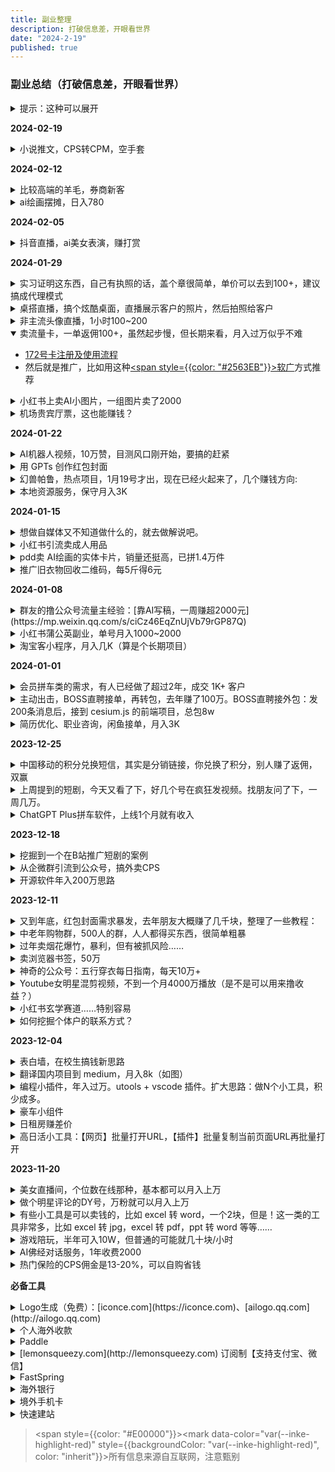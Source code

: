 ```yaml
---
title: 副业整理
description: 打破信息差，开眼看世界
date: "2024-2-19"
published: true
---
```



### **副业总结（打破信息差，开眼看世界）**

<details>
<summary>提示：这种可以展开</summary>
<span style={{color: "#E00000"}}><mark data-color="var(--inke-highlight-red)" style={{backgroundColor: "var(--inke-highlight-red)", color: "inherit"}}>所有信息来源自互联网，注意甄别</mark></span>
</details>

**2024-02-19**

<details>
<summary>小说推文，CPS转CPM，空手套</summary>

- 一般做这个都是，自己剪视频自己的账号发布，然后自己拿佣金
- 今天看到群友直接发布任务，让别人做视频用别人的号发视频，按千次展示来结算
- 好处是自己不用剪视频，而且有免费劳动力帮自己剪，自己只需要做一些管理工作，很轻松
- 坏处是收益低，远不如自己剪，除非你的人多，非常多。
- 理论上是很高级的模式，但前期不建议这样搞，因为人力资源不够的话，是撑不起来收益的
</details>

**2024-02-12**

<details>
<summary>比较高端的羊毛，券商新客</summary>

- 券商为了拉新，会给新客一定的优惠利率，比如，存一年5.88%，比银行利率（1.45%）高出不少，甚至有的还可以到8%。这种一般是保本保收益的。
</details>

<details>
<summary>ai绘画摆摊，日入780</summary>

- [AI摆摊|AI摆摊第二天，顾客骂我不好好宣传](https://www.xiaohongshu.com/explore/65c45e47000000002c03ab7e) 
- 线下摆摊+线上收徒模式
- 从评论区需求来看，线上收徒，日入几千都可以……

</details>

**2024-02-05**

<details>
<summary>抖音直播，ai美女表演，赚打赏</summary>

- ![](https://gcloud-1303456836.cos.ap-chengdu.myqcloud.com/inke/output.jpg.jpeg)

</details>

**2024-01-29**

<details>
<summary>实习证明这东西，自己有执照的话，盖个章很简单，单价可以去到100+，建议搞成代理模式</summary>

</details>

<details>
<summary>桌搭直播，搞个炫酷桌面，直播展示客户的照片，然后拍照给客户</summary>

</details>

<details>
<summary>非主流头像直播，1小时100~200</summary>

- 转自网友评论：我朋友在抖音直播给人做那些非主流头像(基本是拿模板改上面抖音名)零成本每天播一两个小时礼物收入也能有一二百块

</details>

<details open>
<summary>卖流量卡，一单返佣100+，虽然起步慢，但长期来看，月入过万似乎不难</summary>

- [172号卡注册及使用流程](https://dev.blog.oiov.dev/articles/llk172)
- 然后就是推广，比如用这种[<span style={{color: "#2563EB"}}>软广</span>](https://dev.blog.oiov.dev/articles/llk)方式推荐

</details>

<details>
<summary>小红书上卖AI小图片，一组图片卖了2000</summary>

- ![](https://gcloud-1303456836.cos.ap-chengdu.myqcloud.com/inke/bd057640-c359-4ca8-a12d-7097e0fa8d2a.png)

</details>

<details>
<summary>机场贵宾厅票，这也能赚钱？</summary>

- ![](https://gcloud-1303456836.cos.ap-chengdu.myqcloud.com/inke/1280X1280.JPEG.jpeg)

</details>

**2024-01-22**

<details>
<summary>AI机器人视频，10万赞，目测风口刚开始，要搞的赶紧</summary>

- 工具：阿里的 motionshop

- ![](https://gcloud-1303456836.cos.ap-chengdu.myqcloud.com/inke/output.png)

</details>

<details>
<summary>用 GPTs 创作红包封面</summary>

- https://chat.openai.com/g/g-ijM3chD3S-wei-xin-hong-bao-feng-mian-she-ji

- 小提示：在上传微信红包后台的时候，记得截取对话链接作为你的创作证明以通过审核。

</details>

<details>
<summary>幻兽帕鲁，热点项目，1月19号才出，现在已经火起来了，几个赚钱方向:</summary>

- 代搭私服
- 利用教程、资料等，引流到社群
- 其他的付费服务（有待研究）

</details>

<details>
<summary>本地资源服务，保守月入3K</summary>

- 外地人来到本地，想找些休闲项目，但人生地不熟，也没空慢慢找
- 本地的向导就可以收费提供资讯
- 引流渠道：抖音，发一些本地场所的视频
- 群友做的是正规项目，月入3K

</details>

**2024-01-15**

<details>
<summary>想做自媒体又不知道做什么的，就去做解说吧。</summary>

- 现在连解说猫和老鼠的都有，播放量还不低。

</details>

<details>
<summary>小红书引流卖成人用品</summary>

- 笔记内容：战裙、身材

|  |  |  |
| --- | --- | --- |
| ![](https://gcloud-1303456836.cos.ap-chengdu.myqcloud.com/inke/00d0bfc5-be6f-4050-b64e-8612fa947a42.png) | ![](https://gcloud-1303456836.cos.ap-chengdu.myqcloud.com/inke/729f9141-ca0f-4a7b-ac7f-6bd1236601aa.png) | ![](https://gcloud-1303456836.cos.ap-chengdu.myqcloud.com/inke/a62635ea-4587-424f-9577-4aa0955f198e.png) |

</details>

<details>
<summary>pdd卖 AI绘画的实体卡片，销量还挺高，已拼1.4万件</summary>

- ![](https://gcloud-1303456836.cos.ap-chengdu.myqcloud.com/inke/3f5c56b8-3787-4b4b-8108-d85448e64ea5.png)

</details>

<details>
<summary>推广旧衣物回收二维码，每5斤得6元</summary>
- 用户卖衣服，一公斤0.6元。然后5公斤一结算。推广员得6块
- 假设用户卖5公斤的衣服，用户得3元，推广员得6元
- 他一单卖10公里，也给你结算6块钱
- 但是，拆成两单，就算两单的钱
- 用户跟你终身绑定，终身都有收益

</details>

**2024-01-08**

<details>
<summary>群友的撸公众号流量主经验：[靠AI写稿，一周赚超2000元](https://mp.weixin.qq.com/s/ciCz46EqZnUjVb79rGP87Q)</summary>

- 写文章机器人：https://chat.openai.com/g/g-cy6POo9Tk-wei-xin-gong-zhong-hao-he-tou-tiao-xie-wen-zhu-shou

</details>

<details>
<summary>小红书蒲公英副业，单号月入1000~2000</summary>

- 原理：选好容易涨粉的赛道(游戏、明星等) + 后期维护数据

</details>

<details>
<summary>淘宝客小程序，月入几K（算是个长期项目）</summary>

- 做个淘宝客小程序
- 去各平台发帖，比如：什么宝藏小程序，xx 只要 yy 元，太便宜了
- 用户如果私信你，就发小程序名字

</details>

**2024-01-01**

<details>
<summary>会员拼车类的需求，有人已经做了超过2年，成交 1K+ 客户</summary>

- ![](https://gcloud-1303456836.cos.ap-chengdu.myqcloud.com/inke/output%20%282%29.png)

</details>

<details>
<summary>主动出击，BOSS直聘接单，再转包，去年赚了100万。BOSS直聘接外包：发200条消息后，接到 cesium.js 的前端项目，总包8w</summary>

- https://www.v2ex.com/t/1005133#r_14150594

- 接单方法：
 - 直接找那些附近的小公司
 - 说，招人太贵了，跟我合作吧。我不需要交五险一金
 - 这样就可以接单了，很多公司都是搞个小项目或者阶段项目。
 - 他手下很多学生，去年接单赚了 100多万

</details>

<details>
<summary>简历优化、职业咨询，闲鱼接单，月入3K</summary>

- https://m.okjike.com/originalPosts/658fc60112ed2fda68f77a0a

</details>

**2023-12-25**

<details>
<summary>中国移动的积分兑换短信，其实是分销链接，你兑换了积分，别人赚了返佣，双赢</summary>

</details>

<details>
<summary>上周提到的短剧，今天又看了下，好几个号在疯狂发视频。找朋友问了下，一周几万。​</summary>

</details>

<details>
<summary>ChatGPT Plus拼车软件，上线1个月就有收入</summary>

- 原帖 https://www.v2ex.com/t/1004791

- 推广方式：论坛发帖免费送额度

- 开源拼车系统：https://github.com/AprilNEA/ChatGPT-Admin-Web

</details>

**2023-12-18**

<details>
<summary>挖掘到一个在B站推广短剧的案例</summary>

- 引流路径：B站视频 --> 插入1秒二维码 --> 微信扫码观看 --> 付费解锁

- 具体收入不知，但是人家弄了（至少）2个号在发，肯定是盈利的。而且短剧现在是热门，赚钱的概率更大。

- ![](https://gcloud-1303456836.cos.ap-chengdu.myqcloud.com/inke/output%20%283%29.png)

</details>

<details>
<summary>从企微群引流到公众号，搞外卖CPS</summary>

- 背景，当时别人获客成本在2元，群友这种方法只要0.5元

- 方法：公众号上抓取各企业的微信群；让兼职进去发广告，引导用户关注公众号

</details>

<details>
<summary>开源软件年入200万思路</summary>

- 最近看了下芋道源码，一个开源 java 的管理系统，开发时间大概是2年，现在作者靠这个年入200万+了

- 盈利方式：
 - 看文档必须加星球，星球年费 199
 - 文档内接入定制广告
 - 看教程必须关注公众号，而且是得关注2个
 - 有一个点要注意：芋道的系统不是从0开发的，是属于魔改版 ruoyi-vue
 - 启发：找个现有的产品，改一改，优化一下，然后厚着脸皮推广，就能快速赚钱

</details>

**2023-12-11**

<details>
<summary>又到年底，红包封面需求暴发，去年朋友大概赚了几千块，整理了一些教程：</summary>

- https://rimoao8jbx.feishu.cn/docx/O3PGdC5bGok5U4xg3Zkc3XnJn9g

</details>

<details>
<summary>中老年购物群，500人的群，人人都得买东西，很简单粗暴</summary>

- 第一波人从哪来
 - 送鸡蛋，告诉大家，进群领红包
 - 刚开始建群是，几毛几毛的红包雨，然后谁拉个人，单独发1块以上的红包
 - 群里满多少，继续红包雨，都是几分的
 - 一天群就满

- 然后，人数够了后，就开始讲课，听够时长，或者手写答对课上的题
 - 给私发红包3毛到1.88
 - 那些老太太都拿笔记，笔写，用户粘度很高
 - 他们经常互相之间要答案，天天定闹钟睡醒就听课
 - 天天听课拿红包，不买东西的，要被踢

- 群友反馈：我丈母娘一次听4个群的课，我老婆听3个群的，领红包，我丈母娘买了好多好多东西，说了也不听。

- 话术
 - 主要讲中医养生，人家讲的也都是真实的啊，卖啥吆喝啥，今天卖黑木耳，就把黑木耳的功效，和人体的需求好处，就给你讲这些。
 - 就给你讲他卖的东西（比如黑木耳）好处，就跟火车上卖东西一样，以中医养生的理论给你讲完好处，然后原价100块一包，今天来到直播间，给到大家100块钱2包，由于大家都认真听课，特意给老板申请的福利，凡事认真听课的，在追加两包，也就是100块4包

</details>

<details>
<summary>过年卖烟花爆竹，暴利，但有被抓风险……</summary>

- 一般来说要有证，否则，安监局和公安局，交通局。还有运政都能抓

- 证怎么申请
 - 要上传店铺地址和照片
 - 还得学习考试

- 群友案例：我同学，东北二十八线小城，过年摆十多天，十五六万
 - 苦是真的苦，那几天睡两三个小时吧，晚上卖到11点，3点多起来拿货
 - 东北也冷，穿两件军大衣三四双袜子

</details>

<details>
<summary>卖浏览器书签，50万</summary>

- 接上条，知识整理赛道，任何需要整理需要动脑的，都能卖

- [自媒体案例60条](https://x3xtqfjuve.feishu.cn/docx/E0X1di5djoSJO5xTFhrcxJuHnMd)，方便定位赛道 + 表现形式

</details>

<details>
<summary>神奇的公众号：五行穿衣每日指南，每天10万+</summary>

</details>

<details>
<summary>Youtube女明星混剪视频，不到一个月4000万播放（是不是可以用来撸收益？）</summary>

</details>

<details>
<summary>小红书玄学赛道……特别容易</summary>

- 看了下1500~4000粉的号，广告报价在 150~250 之间，月入最多的是一个4000粉的，月入=报价150*9=1350￥

- 玄学赛道批量做号，效果好得一批，并且按【最新】来排序，效果也特别好

</details>

<details>
<summary>如何挖掘个体户的联系方式？</summary>

- 痛点：企业的联系方式都被打烂了，个体户的联系方式不公开，成交率会比较高

- 方式：百度地图

</details>

**2023-12-04**

<details>
<summary>表白墙，在校生搞钱新思路</summary>

- 7、8千人的微信，一个广告收费188/天

- 引流思路：学习资料、考试资料

</details>

<details>
<summary>翻译国内项目到 medium，月入8k（如图）</summary>

- app出海，付费率8%，简单的说就是把得到 app 的“每天听本书”功能，用AI 重新做了一遍，搞老外

</details>

<details>
<summary>编程小插件，年入过万。utools + vscode 插件。扩大思路：做N个小工具，积少成多。</summary>

</details>

<details>
<summary>豪车小组件</summary>

- 据说光打赏都收了几万

- 后面被某老板看上，请他去上班，现在是远程工作

- 要会抓包

</details>

<details>
<summary>日租房赚差价</summary>

- 考试期间，提前几天下单学校周围的日租房，考试的时候再涨价 2~300 租出去，稳赚……

- 当然，有些商家也知道你这套路，会取消你的订单

</details>

<details>
<summary>高日活小工具：【网页】批量打开URL，【插件】批量复制当前页面URL再批量打开</summary>

</details>

**2023-11-20**

<details>
<summary>美女直播间，个位数在线那种，基本都可以月入上万</summary>

</details>

<details>
<summary>做个明星评论的DY号，万粉就可以月入上万</summary>

</details>

<details>
<summary>有些小工具是可以卖钱的，比如 excel 转 word，一个2块，但是！这一类的工具非常多，比如 excel 转 jpg，excel 转 pdf，ppt 转 word 等等……</summary>

</details>

<details>
<summary>游戏陪玩，半年可入10W，但普通的可能就几十块/小时</summary>

</details>

<details>
<summary>AI佛经对话服务，1年收费2000</summary>

</details>

<details>
<summary>热门保险的CPS佣金是13-20%，可以自购省钱</summary>

</details>

**必备工具**

<details>
<summary>Logo生成（免费）：[iconce.com](https://iconce.com)、[ailogo.qq.com](http://ailogo.qq.com)</summary>

</details>

<details>
<summary>个人海外收款</summary>
- 原帖：https://www.v2ex.com/t/801035
</details>

<details>
<summary>Paddle</summary>
- 要有个自己域名的邮箱，公开邮箱不行
- 那个公司 id 不是必填的，空着就可以。
- 看 twitter 图拉鼎的分享，paddle 可以走 SWIFT 代码直接到国内银行。看官方文档说，可能有 15 的手续费。那就比 LemonSqueezy-&gt;Paypal-&gt;国内银行卡提现 35 的手续费好多了。
- Q: 请问你是从 Paddle 直接提到国内银行卡吗？需要跟银行提交什么资料吗 A: 不用，走 SWIFT 代码银行转账就可以了
</details>

<details>
<summary>[lemonsqueezy.com](http://lemonsqueezy.com) 订阅制【支持支付宝、微信】</summary>
- 注册使用无门槛，优先推荐
- 可以 payout 到 Paypal
- 注意售卖商品的类型：软件，Saas ，PDF 等电子商品都是允许的
- 申请开通店铺前仔细看下这个链接，不要是里面禁止售卖的商品 https://docs.lemonsqueezy.com/help/getting-started/prohibited-products
- LemonSqueezy 提现到 Paypal 要收 3%，最高 $30 的手续费。 另外 LemonSqueezy 的费用是 5% + 0.5 每笔交易。 相当于最终到账手续费至少大概 8%（算的可能不精确，但是有个概念就可以）
</details>

<details>
<summary>FastSpring</summary>
 - fastspring 要邮件确认信息很咯嗦，不过可以作为备选。
 - 自己特意下单做了实验，钱款可以从国外直接汇到国内个人账户，税务自理。中国银行的工作人员入账时会询问这是货物贸易吗？这是一定要说不是，必须强调是版权销售收入，对方是版权代理商，最后钱款顺利入账。
</details>

<details>
<summary>海外银行</summary>
- 水星银行
  - 全世界用户通过 Stripe 付款，之后提现到水星银行，水星银行提现到 wise ，wise 提现到香港银行卡，香港银行卡转回国内（这里有5万美元的限制）。
  - 水星银行不是企业账户吗？转账不会受税法约束吗？
  - 因为我们注册的是一人LLC公司，公司税务等同于个人税务。​ 而我们没有在美国招人，也没有在美国办公，所以可以零申报。​ 最后转回来的钱，交国内的个税就好了。这跟Adsense收入类似。
- 香港银行开户经验：https://luolei.org/how-to-open-a-bank-account-in-hongkong-2024
</details>

<details>
<summary>境外手机卡</summary>
- 匿名香港卡，0月租，20 HKD/一年：[hksim.cards](http://hksim.cards)
</details>

<details>
<summary>快速建站</summary>
- SaaS 工具集合：https://hackerstartup.com/
</details>

> <span style={{color: "#E00000"}}><mark data-color="var(--inke-highlight-red)" style={{backgroundColor: "var(--inke-highlight-red)", color: "inherit"}}>所有信息来源自互联网，注意甄别</mark></span>